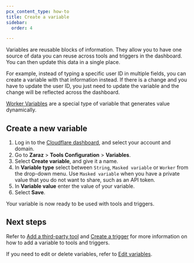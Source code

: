 ```yaml
---
pcx_content_type: how-to
title: Create a variable
sidebar:
  order: 4

---
```


Variables are reusable blocks of information. They allow you to have one source of data you can reuse across tools and triggers in the dashboard. You can then update this data in a single place.

For example, instead of typing a specific user ID in multiple fields, you can create a variable with that information instead. If there is a change and you have to update the user ID, you just need to update the variable and the change will be reflected across the dashboard.

[Worker Variables](/zaraz/advanced/worker-variables/) are a special type of variable that generates value dynamically.

## Create a new variable

1. Log in to the [Cloudflare dashboard](https://dash.cloudflare.com/login), and select your account and domain.
2. Go to **Zaraz** > **Tools Configuration** > **Variables**.
3. Select **Create variable**, and give it a name.
4. In **Variable type** select between `String`, `Masked variable` or `Worker` from the drop-down menu. Use `Masked variable` when you have a private value that you do not want to share, such as an API token.
5. In **Variable value** enter the value of your variable.
6. Select **Save**.

Your variable is now ready to be used with tools and triggers.

## Next steps

Refer to [Add a third-party tool](/zaraz/get-started/add-tool/) and [Create a trigger](/zaraz/get-started/create-trigger/) for more information on how to add a variable to tools and triggers.

If you need to edit or delete variables, refer to [Edit variables](/zaraz/get-started/edit-variables/).
